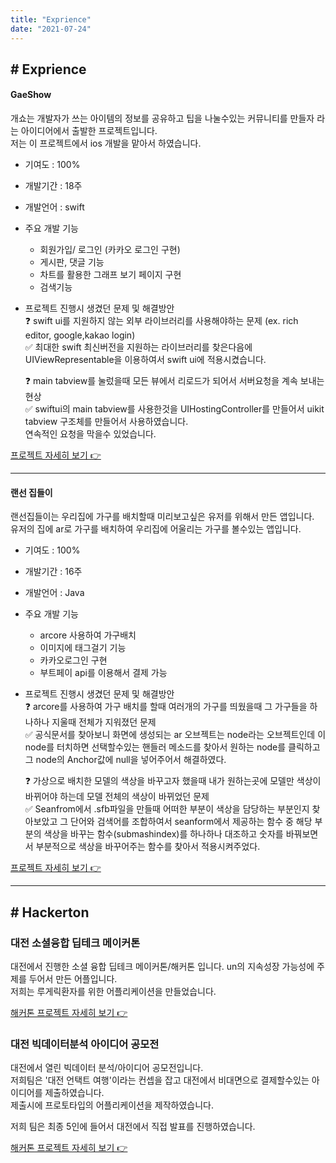 ```yaml
---
title: "Exprience"
date: "2021-07-24"
---
```


## **#** Exprience
  
#### GaeShow

개쇼는 개발자가 쓰는 아이템의 정보를 공유하고 팁을 나눌수있는 커뮤니티를 만들자 라는 아이디어에서 출발한 프로젝트입니다.   
저는 이 프로젝트에서 ios 개발을 맡아서 하였습니다.

  
- 기여도 : 100%
- 개발기간 : 18주
- 개발언어 : swift
- 주요 개발 기능 
  - 회원가입/ 로그인 (카카오 로그인 구현)
  - 게시판, 댓글 기능
  - 차트를 활용한 그래프 보기 페이지 구현
  - 검색기능



- 프로젝트 진행시 생겼던 문제 및 해결방안  
  ❓  swift ui를 지원하지 않는 외부 라이브러리를 사용해야하는 문제 (ex. rich editor, google,kakao login)  
  ✅  최대한 swift 최신버전을 지원하는 라이브러리를 찾은다음에 UIViewRepresentable을 이용하여서 swift ui에 적용시켰습니다. 
  
  ❓  main tabview를 눌렀을때 모든 뷰에서 리로드가 되어서 서버요청을 계속 보내는 현상   
  ✅  swiftui의 main tabview를 사용한것을 UIHostingController를 만들어서 uikit tabview 구조체를 만들어서 사용하였습니다.  
  연속적인 요청을 막을수 있었습니다. 


  
[프로젝트 자세히 보기 👉](https://www.notion.so/Gaeshow-fe9dc5ef3f1e427b9da82e0b2b9951d7)
  
---  

#### 랜선 집들이

랜선집들이는 우리집에 가구를 배치할때 미리보고싶은 유저를 위해서 만든 앱입니다.  
유저의 집에 ar로 가구를 배치하여 우리집에 어울리는 가구를 볼수있는 앱입니다.
  
  
- 기여도 : 100%
- 개발기간 : 16주
- 개발언어 : Java
- 주요 개발 기능 
  - arcore 사용하여 가구배치
  - 이미지에 태그걸기 기능
  - 카카오로그인 구현
  - 부트페이 api를 이용해서 결제 가능


- 프로젝트 진행시 생겼던 문제 및 해결방안  
  ❓  arcore를 사용하여 가구 배치를 할때 여러개의 가구를 띄웠을때 그 가구들을 하나하나 지울때 전체가 지워졌던 문제  
  ✅  공식문서를 찾아보니 화면에 생성되는 ar 오브젝트는 node라는 오브젝트인데 이 node를 터치하면 선택할수있는 핸들러 메소드를 찾아서 원하는 node를 클릭하고 그 node의 Anchor값에 null을 넣어주어서 해결하였다.
  
  ❓  가상으로 배치한 모델의 색상을 바꾸고자 했을때 내가 원하는곳에 모델만 색상이 바뀌어야 하는데 모델 전체의 색상이 바뀌었던 문제  
  ✅  Seanfrom에서 .sfb파일을 만들때 어떠한 부분이 색상을 담당하는 부분인지 찾아보았고 그 단어와 검색어를 조합하여서 seanform에서 제공하는 함수 중 해당 부분의 색상을 바꾸는 함수(submashindex)를 하나하나 대조하고 숫자를 바꿔보면서 부분적으로 색상을 바꾸어주는 함수를 찾아서 적용시켜주었다.


  
[프로젝트 자세히 보기 👉](https://www.notion.so/1-ffe87f16e5af43a38fd4cc3a672dde96)  

   
--- 
  
## **#** Hackerton  
  
### 대전 소셜융합 딥테크 메이커톤
대전에서 진행한 소셜 융합 딥테크 메이커톤/해커톤 입니다. un의 지속성장 가능성에 주제를 두어서 만든 어플입니다.  
저희는 루게릭환자를 위한 어플리케이션을 만들었습니다. 

[해커톤 프로젝트 자세히 보기 👉](https://www.notion.so/7cc6ddcfdf0b4ba89e63fc075c74f9be)  


### 대전 빅데이터분석 아이디어 공모전
대전에서 열린 빅데이터 분석/아이디어 공모전입니다.  
저희팀은 '대전 언택트 여행'이라는 컨셉을 잡고 대전에서 비대면으로 결제할수있는 아이디어를 제출하였습니다.  
제출시에 프로토타입의 어플리케이션을 제작하였습니다.  

저희 팀은 최종 5인에 들어서 대전에서 직접 발표를 진행하였습니다.  

[해커톤 프로젝트 자세히 보기 👉](https://www.notion.so/4f220b6600a94bf38983b088ee406b3c)